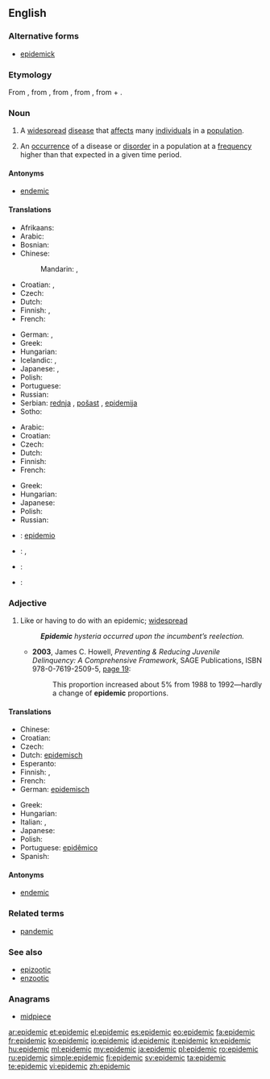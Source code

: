 ==English==
{{wikipedia}}

===Alternative forms===
* [[epidemick]] {{qualifier|obsolete}}

===Etymology===
From {{etyl|fr|en}} {{term|épidémique|lang=fr}}, from {{term|épidémie|lang=fr}}, from {{etyl|la|en}} {{term|epidemia|lang=la}}, from {{etyl|grc|en}} {{term|ἐπιδήμιος|tr=epidēmios|lang=grc}}, from {{term|ἐπί|tr=epi||upon|lang=grc}} + {{term|δῆμος|tr=dēmos||people|lang=grc}}.

===Noun===
{{en-noun}}

# A [[widespread]] [[disease]] that [[affect]]s many [[individual]]s in a [[population]].
# {{context|Epidemiology}} An [[occurrence]] of a disease or [[disorder]] in a population at a [[frequency]] higher than that expected in a given time period.

====Antonyms====
* [[endemic]]

====Translations====
{{trans-top|widespread disease}}
* Afrikaans: {{t-|af|epidemie|xs=Afrikaans}}
* Arabic: {{t|ar|وباء|m|tr=wabaa'}}
* Bosnian: {{t-|bs|epidemija}}
* Chinese:
*: Mandarin: {{t|zh|流行病|tr=liúxíngbìng|sc=Hani}}, {{t|zh|瘟疫|tr=wēnyì|sc=Hani}}
* Croatian: {{t-|hr|epidemija|f|alt=epidèmija}}, {{t-|hr|pošast|f|alt=pȍšāst}}
* Czech: {{t+|cs|epidemie|f}}
* Dutch: {{t+|nl|epidemie}}
* Finnish: {{t+|fi|kulkutauti}}, {{t+|fi|epidemia}}
* French: {{t+|fr|épidémie}}
{{trans-mid}}
* German: {{t+|de|Epidemie|f}}, {{t+|de|Seuche|f}}
* Greek: {{t+|el|επιδημία|f|tr=epidimía}}
* Hungarian: {{t+|hu|járvány}}
* Icelandic: {{t+|is|faraldur|m}},  {{t|is|farsótt|f}}
* Japanese: {{t+|ja|伝染病|tr=densenbyō}}, {{t+|ja|疫病|tr=ekibyō}}
* Polish: {{t+|pl|epidemia|f}}
* Portuguese: {{t|pt|epidemia|f}}
* Russian: {{t+|ru|эпидемия|f|tr=epidémija}}
* Serbian: [[rednja]] {{f}}, [[pošast]] {{f}}, [[epidemija]] {{f}}
* Sotho: {{t|st|sewa|xs=Sotho}}
{{trans-bottom}}

{{trans-top|occurrence of such disease}}
* Arabic: {{t|ar|وباء|m|tr=wabaa'}}
* Croatian: {{t-|hr|epidemija|f|alt=epidèmija}}
* Czech: {{t+|cs|epidemie|f}}
* Dutch: {{t+|nl|epidemie}}
* Finnish: {{t+|fi|epidemia}}
* French: {{t+|fr|épidémie}}
{{trans-mid}}
* Greek: {{t+|el|επιδημία|f|tr=epidimía}}
* Hungarian: {{t+|hu|járvány}}
* Japanese: {{t|ja|エピデミック|tr=epidemikku}}
* Polish: {{t+|pl|epidemia|f}}
* Russian: {{t+|ru|эпидемия|f|tr=epidémija}}
{{trans-bottom}}

{{checktrans-top}}
* {{ttbc|eo}}: [[epidemio]]
* {{ttbc|it}}: {{t-|it|epidemia|f}}, {{t+|it|contagio|m}}
{{trans-mid}}
* {{ttbc|pt}}: {{t+|pt|epidemia|f}}
* {{ttbc|es}}: {{t-|es|epidemia|f}}
{{trans-bottom}}

===Adjective===
{{en-adj}}

# Like or having to do with an epidemic; [[widespread]]
#: '''''Epidemic''' hysteria occurred upon the incumbent’s reelection.''
#* '''2003''', James C. Howell, ''Preventing & Reducing Juvenile Delinquency: A Comprehensive Framework'', SAGE Publications, ISBN 978-0-7619-2509-5, [http://books.google.com/books?id=kICmv_FbUjcC&pg=PA19&dq=epidemic page 19]:
#*: This proportion increased about 5% from 1988 to 1992—hardly a change of '''epidemic''' proportions.

====Translations====
{{trans-top|like an epidemic}}
* Chinese: {{t-|cmn|流行性|tr=liúxíngxìng|sc=Hani}}
* Croatian: {{t-|hr|epidemijski|alt=epidèmījskī}}
* Czech: {{t-|cs|epidemický}}
* Dutch: [[epidemisch]]
* Esperanto: {{t-|eo|epidemia|xs=Esperanto}}
* Finnish: {{t-|fi|epideeminen}}, {{t-|fi|kulkutaudinomainen}}
* French: {{t+|fr|épidémique}}
* German: [[epidemisch]]
{{trans-mid}}
* Greek: {{t|el|επιδημικός|m|tr=epidimikós}}
* Hungarian: {{t|hu|járványos}}
* Italian: {{t+|it|epidemico|m}}, {{t+|it|epidemica|f}}
* Japanese: {{t-|ja|流行性|tr=ryūkōsei}}
* Polish: {{t|pl|epidemiczny}}
* Portuguese: [[epidêmico]]
* Spanish: {{t+|es|epidémico}}
{{trans-bottom}}

====Antonyms====
* [[endemic]]

===Related terms===
* [[pandemic]]

===See also===
* [[epizootic]]
* [[enzootic]]

===Anagrams===
* [[midpiece#English|midpiece]]

[[ar:epidemic]]
[[et:epidemic]]
[[el:epidemic]]
[[es:epidemic]]
[[eo:epidemic]]
[[fa:epidemic]]
[[fr:epidemic]]
[[ko:epidemic]]
[[io:epidemic]]
[[id:epidemic]]
[[it:epidemic]]
[[kn:epidemic]]
[[hu:epidemic]]
[[ml:epidemic]]
[[my:epidemic]]
[[ja:epidemic]]
[[pl:epidemic]]
[[ro:epidemic]]
[[ru:epidemic]]
[[simple:epidemic]]
[[fi:epidemic]]
[[sv:epidemic]]
[[ta:epidemic]]
[[te:epidemic]]
[[vi:epidemic]]
[[zh:epidemic]]